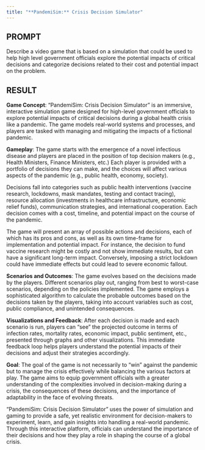 ```yaml
---
title: "**PandemiSim:** Crisis Decision Simulator"
---
```


## PROMPT

Describe a video game that is based on a simulation that could be used to help high level government officials explore the potential impacts of critical decisions and categorize decisions related to their cost and potential impact on the problem.

## RESULT

**Game Concept**: "PandemiSim: Crisis Decision Simulator" is an immersive, interactive simulation game designed for high-level government officials to explore potential impacts of critical decisions during a global health crisis like a pandemic. The game models real-world systems and processes, and players are tasked with managing and mitigating the impacts of a fictional pandemic.

**Gameplay**: The game starts with the emergence of a novel infectious disease and players are placed in the position of top decision makers (e.g., Health Ministers, Finance Ministers, etc.) Each player is provided with a portfolio of decisions they can make, and the choices will affect various aspects of the pandemic (e.g., public health, economy, society).

Decisions fall into categories such as public health interventions (vaccine research, lockdowns, mask mandates, testing and contact tracing), resource allocation (investments in healthcare infrastructure, economic relief funds), communication strategies, and international cooperation. Each decision comes with a cost, timeline, and potential impact on the course of the pandemic.

The game will present an array of possible actions and decisions, each of which has its pros and cons, as well as its own time-frame for implementation and potential impact. For instance, the decision to fund vaccine research might be costly and not show immediate results, but can have a significant long-term impact. Conversely, imposing a strict lockdown could have immediate effects but could lead to severe economic fallout.

**Scenarios and Outcomes**: The game evolves based on the decisions made by the players. Different scenarios play out, ranging from best to worst-case scenarios, depending on the policies implemented. The game employs a sophisticated algorithm to calculate the probable outcomes based on the decisions taken by the players, taking into account variables such as cost, public compliance, and unintended consequences.

**Visualizations and Feedback**: After each decision is made and each scenario is run, players can "see" the projected outcome in terms of infection rates, mortality rates, economic impact, public sentiment, etc., presented through graphs and other visualizations. This immediate feedback loop helps players understand the potential impacts of their decisions and adjust their strategies accordingly.

**Goal**: The goal of the game is not necessarily to "win" against the pandemic but to manage the crisis effectively while balancing the various factors at play. The game aims to equip government officials with a greater understanding of the complexities involved in decision-making during a crisis, the consequences of these decisions, and the importance of adaptability in the face of evolving threats.

"PandemiSim: Crisis Decision Simulator" uses the power of simulation and gaming to provide a safe, yet realistic environment for decision-makers to experiment, learn, and gain insights into handling a real-world pandemic. Through this interactive platform, officials can understand the importance of their decisions and how they play a role in shaping the course of a global crisis.
